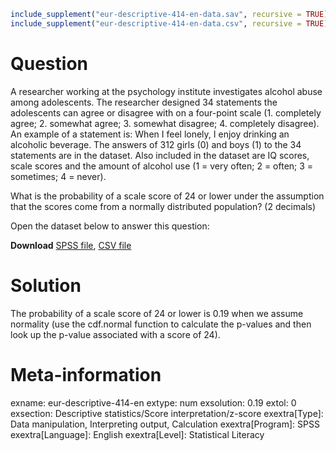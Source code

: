 ```r
include_supplement("eur-descriptive-414-en-data.sav", recursive = TRUE)
include_supplement("eur-descriptive-414-en-data.csv", recursive = TRUE)
```

Question
========
A researcher working at the psychology institute investigates alcohol abuse among adolescents. The researcher designed 34 statements the adolescents can agree or disagree with on a four-point scale (1. completely agree; 2. somewhat agree; 3. somewhat disagree; 4. completely disagree). An example of a statement is: When I feel lonely, I enjoy drinking an alcoholic beverage. The answers of 312 girls (0) and boys (1) to the 34 statements are in the dataset. Also included in the dataset are IQ scores, scale scores and the amount of alcohol use (1 = very often; 2 = often; 3 = sometimes; 4 = never).

What is the probability of a scale score of 24 or lower under the assumption that the scores come from a normally distributed population? (2 decimals)

Open the dataset below to answer this question:

**Download** [SPSS file](eur-descriptive-414-en-data.sav), [CSV file](eur-descriptive-414-en-data.csv)


Solution
========
The probability of a scale score of 24 or lower is 0.19 when we assume normality (use the cdf.normal function to calculate the p-values and then look up the p-value associated with a score of 24).


Meta-information
================
exname: eur-descriptive-414-en
extype: num
exsolution: 0.19
extol: 0
exsection: Descriptive statistics/Score interpretation/z-score
exextra[Type]: Data manipulation, Interpreting output, Calculation
exextra[Program]: SPSS
exextra[Language]: English
exextra[Level]: Statistical Literacy
